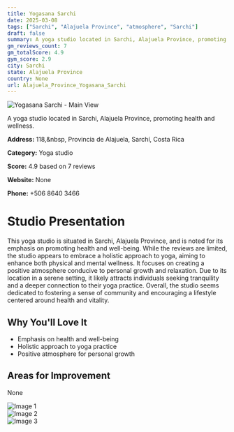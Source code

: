 ```yaml
---
title: Yogasana Sarchi
date: 2025-03-08
tags: ["Sarchi", "Alajuela Province", "atmosphere", "Sarchi"]  
draft: false
summary: A yoga studio located in Sarchi, Alajuela Province, promoting health and wellness.
gm_reviews_count: 7
gm_totalScore: 4.9
gym_score: 2.9
city: Sarchi
state: Alajuela Province
country: None
url: Alajuela_Province_Yogasana_Sarchi
---
```


<div className="aspect-[16/9] relative my-8">
  <img 
    src="https://lh5.googleusercontent.com/p/AF1QipMB-kfDf5O1QHaUImU6LJQhwA0IcvLzzoKQkN2D=w1920-h1080-k-no"
    alt="Yogasana Sarchi - Main View"
    className="object-cover absolute inset-0 w-full h-full rounded-lg"
  />
</div>

A yoga studio located in Sarchi, Alajuela Province, promoting health and wellness.

**Address:** 118,&nbsp, Provincia de Alajuela, Sarchí, Costa Rica

**Category:** Yoga studio

**Score:** 4.9 based on 7 reviews

**Website:** None

**Phone:** +506 8640 3466

# Studio Presentation

This yoga studio is situated in Sarchi, Alajuela Province, and is noted for its emphasis on promoting health and well-being. While the reviews are limited, the studio appears to embrace a holistic approach to yoga, aiming to enhance both physical and mental wellness. It focuses on creating a positive atmosphere conducive to personal growth and relaxation.
Due to its location in a serene setting, it likely attracts individuals seeking tranquility and a deeper connection to their yoga practice. Overall, the studio seems dedicated to fostering a sense of community and encouraging a lifestyle centered around health and vitality.

## Why You'll Love It

- Emphasis on health and well-being
- Holistic approach to yoga practice
- Positive atmosphere for personal growth

## Areas for Improvement

None

<div className="grid grid-cols-1 xl:grid-cols-2 gap-4 my-8">
<div className="aspect-[4/3] relative"><img src="https://lh5.googleusercontent.com/p/AF1QipPs1SjRqB-suV0cIwrmc3UAqFi6_bSb0A_xd_I8=w1920-h1080-k-no" alt="Image 1" className="object-cover absolute inset-0 w-full h-full rounded-lg" /></div>
<div className="aspect-[4/3] relative"><img src="https://lh5.googleusercontent.com/p/AF1QipM_O2UuJP13242X46WWB146QGvj5bEoZ04NDAxu=w1920-h1080-k-no" alt="Image 2" className="object-cover absolute inset-0 w-full h-full rounded-lg" /></div>
<div className="aspect-[4/3] relative"><img src="https://lh5.googleusercontent.com/p/AF1QipPOr3xK9PpvxVR8lXSlwilTsQVxihltkOLGpFJB=w1920-h1080-k-no" alt="Image 3" className="object-cover absolute inset-0 w-full h-full rounded-lg" /></div>
</div>